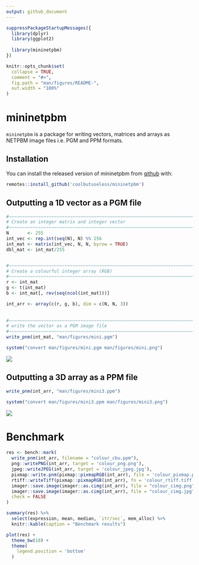 ```yaml
---
output: github_document
---
```


<!-- README.md is generated from README.Rmd. Please edit that file -->

```r
suppressPackageStartupMessages({
  library(dplyr)
  library(ggplot2)
  
  library(mininetpbm)
})

knitr::opts_chunk$set(
  collapse = TRUE,
  comment = "#>",
  fig.path = "man/figures/README-",
  out.width = "100%"
)
```


# mininetpbm

`mininetpbm` is a package for writing vectors, matrices and arrays as NETPBM
image files i.e. PGM and PPM formats.


## Installation

You can install the released version of mininetpbm from [github](https://github.com/coolbutuseless/mininetpbm) with:

``` r
remotes::install_github('coolbutuseless/mininetpbm')
```

## Outputting a 1D vector as a PGM file


```r
#~~~~~~~~~~~~~~~~~~~~~~~~~~~~~~~~~~~~~~~~~~~~~~~~~~~~~~~~~~~~~~~~~~~~~~~~~~~~~
# Create an integer matrix and integer vector
#~~~~~~~~~~~~~~~~~~~~~~~~~~~~~~~~~~~~~~~~~~~~~~~~~~~~~~~~~~~~~~~~~~~~~~~~~~~~~
N       <- 255
int_vec <- rep.int(seq(N), N) %% 256
int_mat <- matrix(int_vec, N, N, byrow = TRUE)
dbl_mat <- int_mat/255


#~~~~~~~~~~~~~~~~~~~~~~~~~~~~~~~~~~~~~~~~~~~~~~~~~~~~~~~~~~~~~~~~~~~~~~~~~~~~~
# Create a colourful integer array (RGB)
#~~~~~~~~~~~~~~~~~~~~~~~~~~~~~~~~~~~~~~~~~~~~~~~~~~~~~~~~~~~~~~~~~~~~~~~~~~~~~
r <- int_mat
g <- t(int_mat)
b <- int_mat[, rev(seq(ncol(int_mat)))]

int_arr <- array(c(r, g, b), dim = c(N, N, 3))
  
  
#~~~~~~~~~~~~~~~~~~~~~~~~~~~~~~~~~~~~~~~~~~~~~~~~~~~~~~~~~~~~~~~~~~~~~~~~~~~~~
# write the vector as a PGM image file
#~~~~~~~~~~~~~~~~~~~~~~~~~~~~~~~~~~~~~~~~~~~~~~~~~~~~~~~~~~~~~~~~~~~~~~~~~~~~~
write_pnm(int_mat, "man/figures/mini.pgm")
```

```r
system("convert man/figures/mini.pgm man/figures/mini.png")
```

![](man/figures/mini.png)



## Outputting a 3D array as a PPM file

```r
write_pnm(int_arr, "man/figures/mini3.ppm")
```

```r
system("convert man/figures/mini3.ppm man/figures/mini3.png")
```

![](man/figures/mini3.png)



# Benchmark

```r
res <- bench::mark(
  write_pnm(int_arr, filename = "colour_cbu.ppm"),
  png::writePNG(int_arr, target = 'colour_png.png'),
  jpeg::writeJPEG(int_arr, target = 'colour_jpeg.jpg'),
  pixmap::write.pnm(pixmap::pixmapRGB(int_arr), file = 'colour_pixmap.ppm'),
  rtiff::writeTiff(pixmap::pixmapRGB(int_arr), fn = 'colour_rtiff.tiff'),
  imager::save.image(imager::as.cimg(int_arr), file = "colour_cimg.png"),
  imager::save.image(imager::as.cimg(int_arr), file = "colour_cimg.jpg"),
  check = FALSE
)
```

```r
summary(res) %>%
  select(expression, mean, median, `itr/sec`, mem_alloc) %>%
  knitr::kable(caption = "Benchmark results")

plot(res) + 
  theme_bw(10) + 
  theme(
    legend.position = 'bottom'
  )
```






